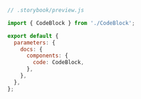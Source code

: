 ```js
// .storybook/preview.js

import { CodeBlock } from './CodeBlock';

export default {
  parameters: {
    docs: {
      components: {
        code: CodeBlock,
      },
    },
  },
};
```
